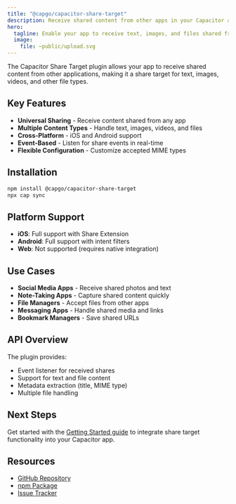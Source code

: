 ```yaml
---
title: "@capgo/capacitor-share-target"
description: Receive shared content from other apps in your Capacitor application
hero:
  tagline: Enable your app to receive text, images, and files shared from other apps
  image:
    file: ~public/upload.svg
---
```


The Capacitor Share Target plugin allows your app to receive shared content from other applications, making it a share target for text, images, videos, and other file types.

## Key Features

- **Universal Sharing** - Receive content shared from any app
- **Multiple Content Types** - Handle text, images, videos, and files
- **Cross-Platform** - iOS and Android support
- **Event-Based** - Listen for share events in real-time
- **Flexible Configuration** - Customize accepted MIME types

## Installation

```bash
npm install @capgo/capacitor-share-target
npx cap sync
```

## Platform Support

- **iOS**: Full support with Share Extension
- **Android**: Full support with intent filters
- **Web**: Not supported (requires native integration)

## Use Cases

- **Social Media Apps** - Receive shared photos and text
- **Note-Taking Apps** - Capture shared content quickly
- **File Managers** - Accept files from other apps
- **Messaging Apps** - Handle shared media and links
- **Bookmark Managers** - Save shared URLs

## API Overview

The plugin provides:
- Event listener for received shares
- Support for text and file content
- Metadata extraction (title, MIME type)
- Multiple file handling

## Next Steps

Get started with the [Getting Started guide](/docs/plugins/share-target/getting-started) to integrate share target functionality into your Capacitor app.

## Resources

- [GitHub Repository](https://github.com/Cap-go/capacitor-share-target)
- [npm Package](https://www.npmjs.com/package/@capgo/capacitor-share-target)
- [Issue Tracker](https://github.com/Cap-go/capacitor-share-target/issues)

